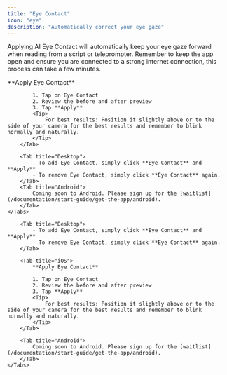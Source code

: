 ```yaml
---
title: "Eye Contact"
icon: "eye"
description: "Automatically correct your eye gaze"
---
```


Applying AI Eye Contact will automatically keep your eye gaze forward when reading from a script or teleprompter. Remember to keep the app open and ensure you are connected to a strong internet connection, this process can take a few minutes.

<div id="ios-tab">
    <Tabs>
        <Tab title="iOS">
            **Apply Eye Contact**

            1. Tap on Eye Contact
            2. Review the before and after preview
            3. Tap **Apply**
            <Tip>
                For best results: Position it slightly above or to the side of your camera for the best results and remember to blink normally and naturally.
            </Tip>
        </Tab>

        <Tab title="Desktop">
            - To add Eye Contact, simply click **Eye Contact** and **Apply**
            - To remove Eye Contact, simply click **Eye Contact** again.
        </Tab>
        <Tab title="Android">
            Coming soon to Android. Please sign up for the [waitlist](/documentation/start-guide/get-the-app/android).
        </Tab>
    </Tabs>
</div>


<div id="desktop-tab">
    <Tabs>

        <Tab title="Desktop">
            - To add Eye Contact, simply click **Eye Contact** and **Apply**
            - To remove Eye Contact, simply click **Eye Contact** again.
        </Tab>

        <Tab title="iOS">
            **Apply Eye Contact**

            1. Tap on Eye Contact
            2. Review the before and after preview
            3. Tap **Apply**
            <Tip>
                For best results: Position it slightly above or to the side of your camera for the best results and remember to blink normally and naturally.
            </Tip>
        </Tab>

        <Tab title="Android">
            Coming soon to Android. Please sign up for the [waitlist](/documentation/start-guide/get-the-app/android).
        </Tab>
    </Tabs>
</div>